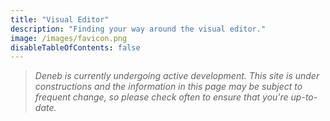 ```yaml
---
title: "Visual Editor"
description: "Finding your way around the visual editor."
image: /images/favicon.png
disableTableOfContents: false
---
```



> _Deneb is currently undergoing active development. This site is under constructions and the information in this page may be subject to frequent change, so please check often to ensure that you're up-to-date._

